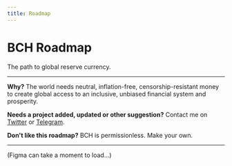 ```yaml
---
title: Roadmap
---
```



<div style={{ textAlign: "center" }}>
  <h1>BCH Roadmap</h1>
  <div>The path to global reserve currency.</div>
  <hr />
<p>
  <b>Why?</b> The world needs neutral, inflation-free, censorship-resistant
  money to create global access to an inclusive, unbiased financial system and
  prosperity.
</p>
<p>
  <b>Needs a project added, updated or other suggestion?</b> Contact me on <a href="https://twitter.com/TheBCHPodcast" target="_blank">Twitter</a> or <a href="https://t.me/thebitcoincashpodcast_discussion" target="_blank">Telegram</a>.
</p>
<div>
  <b>Don't like this roadmap?</b> BCH is permissionless. Make your own.
</div>
<hr />

(Figma can take a moment to load...)

<FigmaEmbed url="https://www.figma.com/file/8UJ9gpOXnjAtS1vSSSSk7t/BCH-Roadmap" />

</div>
